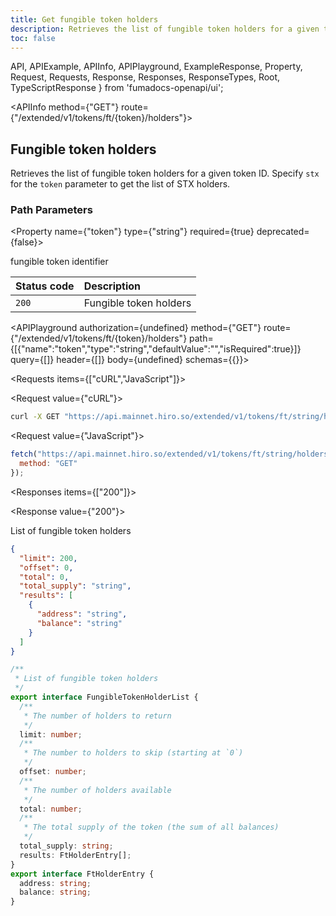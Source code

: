 ```yaml
---
title: Get fungible token holders
description: Retrieves the list of fungible token holders for a given token ID.
toc: false
---
```


  API,
  APIExample,
  APIInfo,
  APIPlayground,
  ExampleResponse,
  Property,
  Request,
  Requests,
  Response,
  Responses,
  ResponseTypes,
  Root,
  TypeScriptResponse
} from 'fumadocs-openapi/ui';

<Root>

<API>

<APIInfo method={"GET"} route={"/extended/v1/tokens/ft/{token}/holders"}>

## Fungible token holders

Retrieves the list of fungible token holders for a given token ID. Specify `stx` for the `token` parameter to get the list of STX holders.

### Path Parameters

<Property name={"token"} type={"string"} required={true} deprecated={false}>

fungible token identifier

</Property>

| Status code | Description |
| :------ | :------ |
| `200` | Fungible token holders |

<APIPlayground authorization={undefined} method={"GET"} route={"/extended/v1/tokens/ft/{token}/holders"} path={[{"name":"token","type":"string","defaultValue":"","isRequired":true}]} query={[]} header={[]} body={undefined} schemas={{}}>

</APIPlayground>

</APIInfo>

<APIExample>

<Requests items={["cURL","JavaScript"]}>

<Request value={"cURL"}>

```bash
curl -X GET "https://api.mainnet.hiro.so/extended/v1/tokens/ft/string/holders"
```

</Request>

<Request value={"JavaScript"}>

```js
fetch("https://api.mainnet.hiro.so/extended/v1/tokens/ft/string/holders", {
  method: "GET"
});
```

</Request>

</Requests>

<Responses items={["200"]}>

<Response value={"200"}>

List of fungible token holders

<ResponseTypes>

<ExampleResponse>

```json
{
  "limit": 200,
  "offset": 0,
  "total": 0,
  "total_supply": "string",
  "results": [
    {
      "address": "string",
      "balance": "string"
    }
  ]
}
```

</ExampleResponse>

<TypeScriptResponse>

```ts
/**
 * List of fungible token holders
 */
export interface FungibleTokenHolderList {
  /**
   * The number of holders to return
   */
  limit: number;
  /**
   * The number to holders to skip (starting at `0`)
   */
  offset: number;
  /**
   * The number of holders available
   */
  total: number;
  /**
   * The total supply of the token (the sum of all balances)
   */
  total_supply: string;
  results: FtHolderEntry[];
}
export interface FtHolderEntry {
  address: string;
  balance: string;
}
```

</TypeScriptResponse>

</ResponseTypes>

</Response>

</Responses>

</APIExample>

</API>

</Root>
